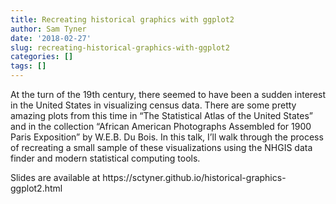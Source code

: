 ```yaml
---
title: Recreating historical graphics with ggplot2
author: Sam Tyner
date: '2018-02-27'
slug: recreating-historical-graphics-with-ggplot2
categories: []
tags: []
---
```


At the turn of the 19th century, there seemed to have been a sudden interest in the United States in visualizing census data. There are some pretty amazing plots from this time in "The Statistical Atlas of the United States" and in the collection "African American Photographs Assembled for 1900 Paris Exposition" by W.E.B.  Du Bois. In this talk, I'll walk through the process of recreating a small sample of these visualizations using the NHGIS data finder and modern statistical computing tools.

Slides are available at https://sctyner.github.io/historical-graphics-ggplot2.html